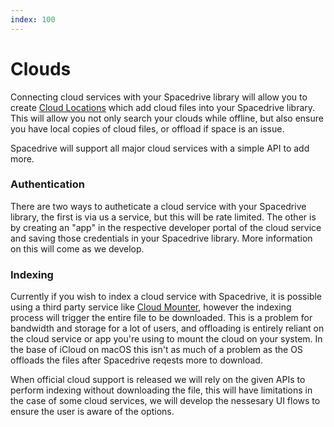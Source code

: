 ```yaml
---
index: 100
---
```


# Clouds

Connecting cloud services with your Spacedrive library will allow you to create [Cloud Locations]() which add cloud files into your Spacedrive library. This will allow you not only search your clouds while offline, but also ensure you have local copies of cloud files, or offload if space is an issue.

Spacedrive will support all major cloud services with a simple API to add more.

### Authentication

There are two ways to autheticate a cloud service with your Spacedrive library, the first is via us a service, but this will be rate limited. The other is by creating an "app" in the respective developer portal of the cloud service and saving those credentials in your Spacedrive library. More information on this will come as we develop.

### Indexing

Currently if you wish to index a cloud service with Spacedrive, it is possible using a third party service like [Cloud Mounter](), however the indexing process will trigger the entire file to be downloaded. This is a problem for bandwidth and storage for a lot of users, and offloading is entirely reliant on the cloud service or app you're using to mount the cloud on your system. In the base of iCloud on macOS this isn't as much of a problem as the OS offloads the files after Spacedrive reqests more to download.

When official cloud support is released we will rely on the given APIs to perform indexing without downloading the file, this will have limitations in the case of some cloud services, we will develop the nessesary UI flows to ensure the user is aware of the options.
